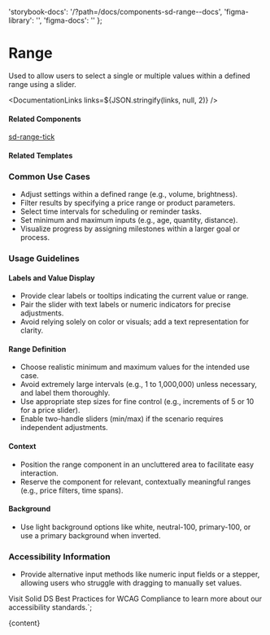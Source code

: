 

  'storybook-docs': '/?path=/docs/components-sd-range--docs',
  'figma-library': '',
  'figma-docs': ''
};

# Range

Used to allow users to select a single or multiple values within a defined range using a slider.

<DefaultStory />

<DocumentationLinks links=${JSON.stringify(links, null, 2)} />

#### Related Components

[sd-range-tick](./?path=/docs/components-sd-range-tick--docs)

#### Related Templates

[]()

### Common Use Cases

- Adjust settings within a defined range (e.g., volume, brightness).
- Filter results by specifying a price range or product parameters.
- Select time intervals for scheduling or reminder tasks.
- Set minimum and maximum inputs (e.g., age, quantity, distance).
- Visualize progress by assigning milestones within a larger goal or process.

### Usage Guidelines

#### Labels and Value Display

- Provide clear labels or tooltips indicating the current value or range.
- Pair the slider with text labels or numeric indicators for precise adjustments.
- Avoid relying solely on color or visuals; add a text representation for clarity.

#### Range Definition

- Choose realistic minimum and maximum values for the intended use case.
- Avoid extremely large intervals (e.g., 1 to 1,000,000) unless necessary, and label them thoroughly.
- Use appropriate step sizes for fine control (e.g., increments of 5 or 10 for a price slider).
- Enable two-handle sliders (min/max) if the scenario requires independent adjustments.

#### Context

- Position the range component in an uncluttered area to facilitate easy interaction.
- Reserve the component for relevant, contextually meaningful ranges (e.g., price filters, time spans).

#### Background

- Use light background options like white, neutral-100, primary-100, or use a primary background when inverted.

### Accessibility Information

- Provide alternative input methods like numeric input fields or a stepper, allowing users who struggle with dragging to manually set values.

Visit <sd-link href="https://www.figma.com/design/YDktJcseQIIQbsuCpoKS4V/Component-Docs?node-id=10708-5011&t=Z1FxSGWkmXG5r5sw-4" target="_blank">Solid DS Best Practices for WCAG Compliance</sd-link> to learn more about our accessibility standards.`;

<Meta title="Components/sd-range/Overview" />

<OverviewFormatter story={SdRangeStories.Default}>{content}</OverviewFormatter>
